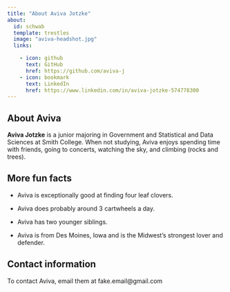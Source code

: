 ---
title: "About Aviva Jotzke"
about:
  id: schwab
  template: trestles
  image: "aviva-headshot.jpg"
  links:

    - icon: github
      text: GitHub
      href: https://github.com/aviva-j
    - icon: bookmark
      text: LinkedIn
      href: https://www.linkedin.com/in/aviva-jotzke-574778300
---

## About Aviva

**Aviva Jotzke** is a junior majoring in Government and Statistical and Data Sciences at Smith College. When not studying, Aviva enjoys spending time with friends, going to concerts, watching the sky, and climbing (rocks and trees). 


## More fun facts

- Aviva is exceptionally good at finding four leaf clovers. 

- Aviva does probably around 3 cartwheels a day.

- Aviva has two younger siblings.

- Aviva is from Des Moines, Iowa and is the Midwest's strongest lover and defender. 

## Contact information

To contact Aviva, email them at fake.email@gmail.com

